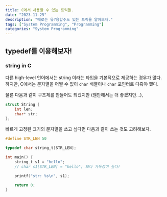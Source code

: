 ```yaml
---
title: C에서 사용할 수 있는 트릭들.
date: "2023-11-25"
description: "때로는 유?용할수도 있는 트릭을 알아보자."
tags: ["System Programming", "Programming"]
categories: "System Programming"
---
```


## typedef를 이용해보자!

### string in C

다른 high-level 언어에서는 string 이라는 타입을 기본적으로 제공하는 경우가 많다.
하지만, C에서는 문자열을 어쩔 수 없이 `char` 배열이나 `char` 포인터로 다뤄야 했다.

물론 다음과 같이 구조체를 만들어도 되겠지만 (웬만해서는 더 좋겠지만...),

```c
struct String {
    int len;
    char* str;
};
```

빠르게 고정된 크기의 문자열을 쓰고 싶다면 다음과 같이 쓰는 것도 고려해보자.

```c
#define STR_LEN 50

typedef char string_t[STR_LEN];

int main() {
    string_t s1 = "hello";
    // char s1[STR_LEN] = "hello"; 보다 가독성이 높다!

    printf("str: %s\n", s1);

    return 0;
}
```
